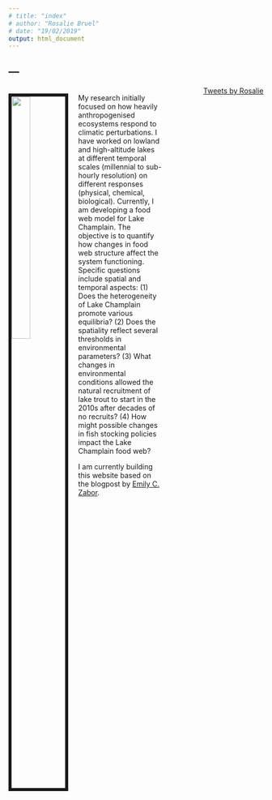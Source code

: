 ```yaml
---
# title: "index"
# author: "Rosalie Bruel"
# date: "19/02/2019"
output: html_document
---
```


---
---

<link rel="stylesheet" href="styles.css" type="text/css">

<style>
.column-left{
  display: inline-block;
  width: 60%;
  text-align: left;
}
.column-center{
  display: inline-block;
  width: 7%;
  text-align: left;
}
.column-right{
  float: right;
  width: 33%;
  text-align: right;
}
</style>

<div class="column-left">

<img src="images/pumpkinseed.JPG" style="width:35%; border:6px solid; margin-right: 20px" align="left">

My research initially focused on how heavily anthropogenised ecosystems respond to climatic perturbations. I have worked on lowland and high-altitude lakes at different temporal scales (millennial to sub-hourly resolution) on different responses (physical, chemical, biological). Currently, I am developing a food web model for Lake Champlain. The objective is to quantify how changes in food web structure affect the system functioning. Specific questions include spatial and temporal aspects: (1) Does the heterogeneity of Lake Champlain promote various equilibria? (2) Does the spatiality reflect several thresholds in environmental parameters? (3) What changes in environmental conditions allowed the natural recruitment of lake trout to start in the 2010s after decades of no recruits? (4) How might possible changes in fish stocking policies  impact the Lake Champlain food web?

I am currently building this website based on the blogpost by [Emily C. Zabor](https://www.emilyzabor.com/tutorials/rmarkdown_websites_tutorial.html). 

</div>

<div class="column-right">
<a class="twitter-timeline" href="https://twitter.com/RosalieBruel">Tweets by Rosalie</a> <script async src="https://platform.twitter.com/widgets.js" charset="utf-8"></script>
</div>


